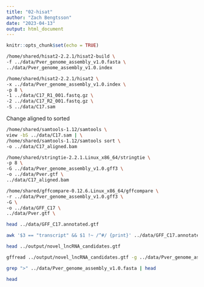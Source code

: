 ```yaml
---
title: "02-hisat"
author: "Zach Bengtsson"
date: "2023-04-13"
output: html_document
---
```


```r
knitr::opts_chunk$set(echo = TRUE)
```


```bash
/home/shared/hisat2-2.2.1/hisat2-build \
-f ../data/Pver_genome_assembly_v1.0.fasta \
../data/Pver_genome_assembly_v1.0.index

```
``` bash
/home/shared/hisat2-2.2.1/hisat2 \
-x ../data/Pver_genome_assembly_v1.0.index \
-p 8 \
-1 ../data/C17_R1_001.fastq.gz \
-2 ../data/C17_R2_001.fastq.gz \
-S ../data/C17.sam
```
Change aligned to sorted
```bash
/home/shared/samtools-1.12/samtools \
view -bS ../data/C17.sam | \
/home/shared/samtools-1.12/samtools sort \
-o ../data/C17_aligned.bam
```

```bash
/home/shared/stringtie-2.2.1.Linux_x86_64/stringtie \
-p 8 \
-G ../data/Pver_genome_assembly_v1.0.gff3 \
-o ../data/Pver.gtf \
../data/C17_aligned.bam
```

```bash
/home/shared/gffcompare-0.12.6.Linux_x86_64/gffcompare \
-r ../data/Pver_genome_assembly_v1.0.gff3 \
-G \
-o ../data/GFF_C17 \
../data/Pver.gtf \
```

```bash
head ../data/GFF_C17.annotated.gtf
```

```bash
awk '$3 == "transcript" && $1 !~ /^#/ {print}' ../data/GFF_C17.annotated.gtf | grep 'class_code "u"' | awk '$5 - $4 > 199 {print}' > ../output/novel_lncRNA_candidates.gtf
```

```bash
head ../output/novel_lncRNA_candidates.gtf
```

```bash
gffread ../output/novel_lncRNA_candidates.gtf -g ../data/Pver_genome_assembly_v1.0.fasta -w ../output/novel_lncRNA_candidates.fasta
```

```bash
grep ">" ../data/Pver_genome_assembly_v1.0.fasta | head

```
```bash
head 
```
